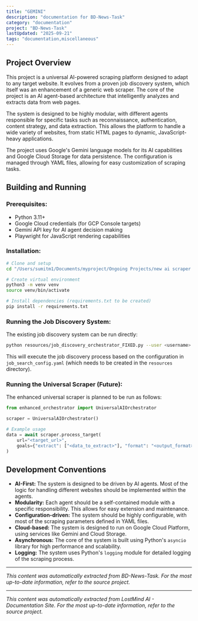 ```yaml
---
title: "GEMINI"
description: "documentation for BD-News-Task"
category: "documentation"
project: "BD-News-Task"
lastUpdated: "2025-09-21"
tags: "documentation,miscellaneous"
---
```


## Project Overview

This project is a universal AI-powered scraping platform designed to adapt to any target website. It evolves from a proven job discovery system, which itself was an enhancement of a generic web scraper. The core of the project is an AI agent-based architecture that intelligently analyzes and extracts data from web pages.

The system is designed to be highly modular, with different agents responsible for specific tasks such as reconnaissance, authentication, content strategy, and data extraction. This allows the platform to handle a wide variety of websites, from static HTML pages to dynamic, JavaScript-heavy applications.

The project uses Google's Gemini language models for its AI capabilities and Google Cloud Storage for data persistence. The configuration is managed through YAML files, allowing for easy customization of scraping tasks.

## Building and Running

### Prerequisites:
- Python 3.11+
- Google Cloud credentials (for GCP Console targets)
- Gemini API key for AI agent decision making
- Playwright for JavaScript rendering capabilities

### Installation:
```bash
# Clone and setup
cd "/Users/sumitm1/Documents/myproject/Ongoing Projects/new ai scraper agent"

# Create virtual environment
python3 -m venv venv
source venv/bin/activate

# Install dependencies (requirements.txt to be created)
pip install -r requirements.txt
```

### Running the Job Discovery System:
The existing job discovery system can be run directly:
```bash
python resources/job_discovery_orchestrator_FIXED.py --user <username>
```
This will execute the job discovery process based on the configuration in `job_search_config.yaml` (which needs to be created in the `resources` directory).

### Running the Universal Scraper (Future):
The enhanced universal scraper is planned to be run as follows:
```python
from enhanced_orchestrator import UniversalAIOrchestrator

scraper = UniversalAIOrchestrator()

# Example usage
data = await scraper.process_target(
    url="<target_url>",
    goals={"extract": ["<data_to_extract>"], "format": "<output_format>"}
)
```

## Development Conventions

- **AI-First:** The system is designed to be driven by AI agents. Most of the logic for handling different websites should be implemented within the agents.
- **Modularity:** Each agent should be a self-contained module with a specific responsibility. This allows for easy extension and maintenance.
- **Configuration-driven:** The system should be highly configurable, with most of the scraping parameters defined in YAML files.
- **Cloud-based:** The system is designed to run on Google Cloud Platform, using services like Gemini and Cloud Storage.
- **Asynchronous:** The core of the system is built using Python's `asyncio` library for high performance and scalability.
- **Logging:** The system uses Python's `logging` module for detailed logging of the scraping process.


---
*This content was automatically extracted from BD-News-Task. For the most up-to-date information, refer to the source project.*


---
*This content was automatically extracted from LostMind AI - Documentation Site. For the most up-to-date information, refer to the source project.*
